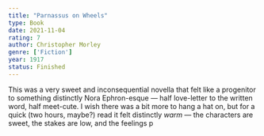 ```yaml
---
title: "Parnassus on Wheels"
type: Book
date: 2021-11-04
rating: 7
author: Christopher Morley
genre: ['Fiction']
year: 1917
status: Finished
---
```


This was a very sweet and inconsequential novella that felt like a progenitor to something distinctly Nora Ephron-esque — half love-letter to the written word, half meet-cute. I wish there was a bit more to hang a hat on, but for a quick (two hours, maybe?) read it felt distinctly _warm_ — the characters are sweet, the stakes are low, and the feelings p
